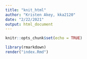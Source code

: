```yaml
---
title: "knit_html"
author: "Kristen Akey, kka2120"
date: "2/22/2021"
output: html_document
---
```


```r
knitr::opts_chunk$set(echo = TRUE)
```

```r
library(rmarkdown)
render("index.Rmd")
```

